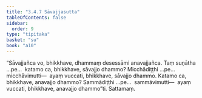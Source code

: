 ```yaml
---
title: "3.4.7 Sāvajjasutta"
tableOfContents: false
sidebar:
  order: 9
type: "tipitaka"
basket: "su"
book: "a10"
---
```



<DynamicBreadcrumb />

<Division number="140" book="a10">

<Paragraph number="1118" book="a10">
“Sāvajjañca vo, bhikkhave, dhammaṃ desessāmi anavajjañca. Taṃ suṇātha …pe…  katamo ca, bhikkhave, sāvajjo dhammo? Micchādiṭṭhi …pe…  micchāvimutti—  ayaṃ vuccati, bhikkhave, sāvajjo dhammo. Katamo ca, bhikkhave, anavajjo dhammo? Sammādiṭṭhi …pe…  sammāvimutti—  ayaṃ vuccati, bhikkhave, anavajjo dhammo”ti.

</Paragraph>
</Division>

<Paragraph number="1119" type="center" book="a10">
Sattamaṃ.
</Paragraph>